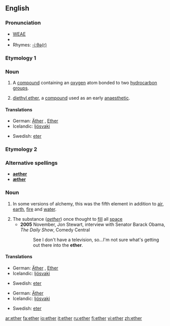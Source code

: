 {{see|Ether}}

==English==

===Pronunciation===
*[[WEAE]] {{IPA|/ˈiː.θɚ/}}
*{{audio|en-us-ether.ogg|Audio (US)}}
*Rhymes: [[Rhymes:English:-iːθə(r)|-iːθə(r)]]

===Etymology 1===

===Noun===
{{en-noun|-}}

# {{organic compound}} A [[compound]] containing an [[oxygen]] atom bonded to two [[hydrocarbon]] [[group]]s.
# {{organic compound}} [[diethyl ether]], a [[compound]] used as an early [[anaesthetic]].

====Translations====
{{trans-top|chemical compound}}
*German: [[Äther]] {{m}}, [[Ether]] {{m}}
*Icelandic: [[ljósvaki]] {{m}}
{{trans-mid}}
*Swedish: [[eter]] {{c}}
{{trans-bottom}}

===Etymology 2===

===Alternative spellings===
*'''[[aether]]''' {{italbrac|former British spelling}}
*'''[[æther]]''' {{italbrac|former British spelling}}

===Noun===
{{wikipedia}}
{{en-noun|-}}

#{{alchemy}} In some versions of alchemy, this was the fifth element in addition to [[air]], [[earth]], [[fire]] and [[water]].
#The substance (''[[aether]]'') once thought to [[fill]] all [[space]]
#*'''2005''' November, Jon Stewart, interview with Senator Barack Obama, ''The Daily Show'', Comedy Central
#*:See I don't have a television, so''...''I'm not sure what's getting out there into the '''ether'''.

====Translations====
{{trans-top|fifth element of alchemy}}
*German: [[Äther]] {{m}}, [[Ether]] {{m}}
*Icelandic: [[ljósvaki]] {{m}}
{{trans-mid}}
*Swedish: [[eter]] {{c}}
{{trans-bottom}}

{{trans-top|space filling substance}}
*German: [[Äther]] {{m}}
*Icelandic: [[ljósvaki]] {{m}}
{{trans-mid}}
*Swedish: [[eter]] {{c}}
{{trans-bottom}}

[[ar:ether]]
[[fa:ether]]
[[io:ether]]
[[it:ether]]
[[ru:ether]]
[[fi:ether]]
[[vi:ether]]
[[zh:ether]]